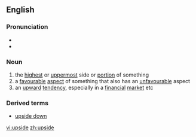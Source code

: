 ==English==
===Pronunciation===
* {{AHD|\Up"side`\}}
*{{audio|en-us-upside.ogg|Audio (US)}}

===Noun===
{{en-noun-reg}}

# the [[highest]] or [[uppermost]] side or [[portion]] of something
# a [[favourable]] [[aspect]] of something that also has an [[unfavourable]] aspect
# an [[upward]] [[tendency]], especially in a [[financial]] [[market]] etc
===Derived terms===
* [[upside down]]

[[vi:upside]]
[[zh:upside]]